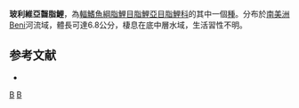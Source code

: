 {{Speciesbox 
| taxon = Bryconamericus bolivianus
| status = NE
| status_system = IUCN3.1
| authority =  [[Pearson|Pearson]], 1924
| synonyms = 
}}
'''玻利維亞齧脂鯉'''，為[[輻鰭魚綱|輻鰭魚綱]][[脂鯉目|脂鯉目]][[脂鯉亞目|脂鯉亞目]][[脂鯉科|脂鯉科]]的其中一個[[種|種]]。分布於[[南美洲|南美洲]]Beni河流域，體長可達6.8公分，棲息在底中層水域，生活習性不明。

==参考文献==
{{refbegin}}
*{{FishBase_species|genus=Bryconamericus|species=bolivianus|year=2014|month=1}}
{{refend}}

{{Taxonbar|from=Q6417826}}

[[Category:齧脂鯉屬|B]]
[[Category:1924年描述的鱼类|B]]


{{魚類小作品}}